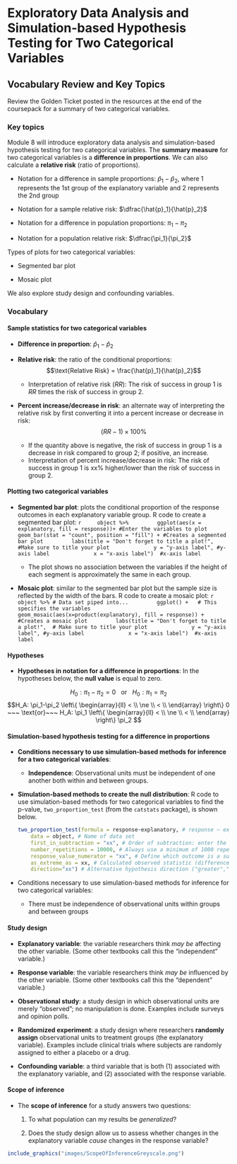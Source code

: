 # Exploratory Data Analysis and Simulation-based Hypothesis Testing for Two Categorical Variables

## Vocabulary Review and Key Topics

Review the Golden Ticket posted in the resources at the end of the coursepack for a summary of two categorical variables.

### Key topics

Module 8 will introduce exploratory data analysis and simulation-based hypothesis testing for two categorical variables. The **summary measure** for two categorical variables is a **difference in proportions**. We can also calculate a **relative risk** (ratio of proportions).

* Notation for a difference in sample proportions: $\hat{p}_1 - \hat{p}_2$, where 1 represents the 1st group of the explanatory variable and 2 represents the 2nd group

* Notation for a sample relative risk: $\dfrac{\hat{p}_1}{\hat{p}_2}$

* Notation for a difference in population proportions: $\pi_1 - \pi_2$

* Notation for a population relative risk: $\dfrac{\pi_1}{\pi_2}$

Types of plots for two categorical variables:

* Segmented bar plot

* Mosaic plot

We also explore study design and confounding variables.

### Vocabulary

#### Sample statistics for two categorical variables {-}

* **Difference in proportion**: $\hat{p}_1 - \hat{p}_2$
    
* **Relative risk**: the ratio of the conditional proportions:
$$\text{Relative Risk} = \frac{\hat{p}_1}{\hat{p}_2}$$
    
    * Interpretation of relative risk ($RR$):  The risk of success in group 1 is $RR$ times the risk of success in group 2.

* **Percent increase/decrease in risk**: an alternate way of interpreting the relative risk by first converting it into a percent increase or decrease in risk:
$$(RR-1) \times 100\%$$
    * If the quantity above is negative, the risk of success in group 1 is a decrease in risk compared to group 2; if positive, an increase.   
    * Interpretation of percent increase/decrease in risk: The risk of success in group 1 is xx\% higher/lower than the risk of success in group 2.

#### Plotting two categorical variables {-}

* **Segmented bar plot**: plots the conditional proportion of the response outcomes in each explanatory variable group. R code to create a segmented bar plot:
    ```r
    object %>%
        ggplot(aes(x = explanatory, fill = response))+ #Enter the variables to plot
        geom_bar(stat = "count", position = "fill") + #Creates a segmented bar plot
        labs(title = "Don't forget to title a plot!", #Make sure to title your plot
             y = "y-axis label", #y-axis label
             x = "x-axis label")  #x-axis label
    ```

    * The plot shows no association between the variables if the height of each segment is approximately the same in each group.
    
* **Mosaic plot**: similar to the segmented bar plot but the sample size is reflected by the width of the bars. R code to create a mosaic plot:
    ```r
    object %>% # Data set piped into...
        ggplot() +   # This specifies the variables
        geom_mosaic(aes(x=product(explanatory), fill = response)) +  #Creates a mosaic plot
        labs(title = "Don't forget to title a plot!",  # Make sure to title your plot
             y = "y-axis label", #y-axis label
             x = "x-axis label")  #x-axis label
    ```


#### Hypotheses {-}

* **Hypotheses in notation for a difference in proportions**: In the hypotheses below, the **null value** is equal to zero.

$$H_0: \pi_1-\pi_2 = 0 ~~~ \text{or}~~~ H_0: \pi_1 = \pi_2$$
$$H_A: \pi_1-\pi_2 \left\{
\begin{array}{ll}
< \\
\ne \\
< \\
\end{array}
\right\}
0 
~~~ \text{or}~~~
H_A: \pi_1 \left\{
\begin{array}{ll}
< \\
\ne \\
< \\
\end{array}
\right\}
\pi_2 $$

#### Simulation-based hypothesis testing for a difference in proportions {-}

* **Conditions necessary to use simulation-based methods for inference  for a two categorical variables**:

    * **Independence**: Observational units must be independent of one another both within and between groups.
    

* **Simulation-based methods to create the null distribution**: R code to use simulation-based methods for two categorical variables to find the p-value, `two_proportion_test` (from the `catstats` package), is shown below.  

    ```r
    two_proportion_test(formula = response~explanatory, # response ~ explanatory
        data = object, # Name of data set
        first_in_subtraction = "xx", # Order of subtraction: enter the name of Group 1
        number_repetitions = 10000, # Always use a minimum of 1000 repetitions
        response_value_numerator = "xx", # Define which outcome is a success
        as_extreme_as = xx, # Calculated observed statistic (difference in sample proportions)
        direction="xx") # Alternative hypothesis direction ("greater","less","two-sided")
    ```

* Conditions necessary to use simulation-based methods for inference for two categorical variables:

    * There must be independence of observational units within groups and between groups
    

#### Study design {-}

* **Explanatory variable**: the variable researchers think *may be* affecting the other variable. (Some other textbooks call this the "independent" variable.)
    
* **Response variable**: the variable researchers think *may be* influenced by the other variable. (Some other textbooks call this the "dependent" variable.)

* **Observational study**: a study design in which observational units are merely "observed"; no manipulation is done. Examples include surveys and opinion polls.

* **Randomized experiment**: a study design where researchers **randomly assign** observational units to treatment groups (the explanatory variable). Examples include clinical trials where subjects are randomly assigned to either a placebo or a drug.

* **Confounding variable**: a third variable that is both (1) associated with the explanatory variable, and (2) associated with the response variable.


#### Scope of inference

* The **scope of inference** for a study answers two questions:

    1. To what population can my results be _generalized_?
    
    2. Does the study design allow us to assess whether changes in the explanatory variable _cause_ changes in the response variable?

```r
include_graphics("images/ScopeOfInferenceGreyscale.png")
```

\newpage
